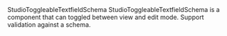 
<Meta of={StudioToggleableTextfieldSchemaStories}/>

<Heading level={1} size='small'>
  StudioToggleableTextfieldSchema
</Heading>
<Paragraph>
  StudioToggleableTextfieldSchema is a component that can toggled between view and edit mode. Support validation against a schema.
</Paragraph>

<Canvas of={StudioToggleableTextfieldSchemaStories.Preview}/>
